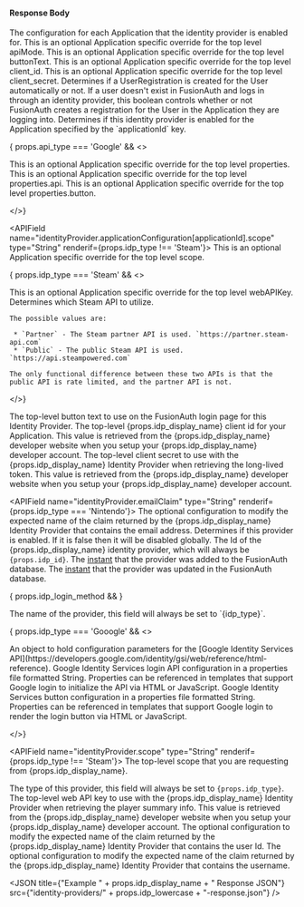 
#### Response Body

<APIBlock>
  <APIField name="identityProvider.applicationConfiguration" type="Map<UUID, Object>">
    The configuration for each Application that the identity provider is enabled for.
  </APIField>
  <APIField name="identityProvider.applicationConfiguration[applicationId].apiMode" type="String" since="1.44.0" renderif={props.idp_type === 'Steam'}>
    This is an optional Application specific override for the top level <InlineField>apiMode</InlineField>.
  </APIField>
  <APIField name="identityProvider.applicationConfiguration[applicationId].buttonText" type="String">
    This is an optional Application specific override for the top level <InlineField>buttonText</InlineField>.
  </APIField>
  <APIField name="identityProvider.applicationConfiguration[applicationId].client_id" type="String" renderif={props.idp_type !== 'Steam'}>
    This is an optional Application specific override for the top level <InlineField>client_id</InlineField>.
  </APIField>
  <APIField name="identityProvider.applicationConfiguration[applicationId].client_secret" type="String">
    This is an optional Application specific override for the top level <InlineField>client_secret</InlineField>.
  </APIField>
  <APIField name="identityProvider.applicationConfiguration[applicationId].createRegistration" type="Boolean">
    Determines if a UserRegistration is created for the User automatically or not. If a user doesn't exist in FusionAuth and logs in through an identity provider, this boolean controls whether or not FusionAuth creates a registration for the User in the Application they are logging into.
  </APIField>
  <APIField name="identityProvider.applicationConfiguration[applicationId].enabled" type="Boolean">
    Determines if this identity provider is enabled for the Application specified by the `applicationId` key.
  </APIField>

  { props.api_type === 'Google' && <>

  <APIField name="identityProvider.applicationConfiguration[applicationId].properties" type="Object" since="1.44.0">
    This is an optional Application specific override for the top level <InlineField>properties</InlineField>.
  </APIField>
  <APIField name="identityProvider.applicationConfiguration[applicationId].properties.api" type="String" since="1.44.0">
    This is an optional Application specific override for the top level <InlineField>properties.api</InlineField>.
  </APIField>
  <APIField name="identityProvider.applicationConfiguration[applicationId].properties.button" type="String" since="1.44.0">
    This is an optional Application specific override for the top level <InlineField>properties.button</InlineField>.
  </APIField>

  </>}

  <APIField name="identityProvider.applicationConfiguration[applicationId].scope" type="String" renderif={props.idp_type !== 'Steam'}>
    This is an optional Application specific override for the top level <InlineField>scope</InlineField>.
  </APIField>

  { props.idp_type === 'Steam' && <>

  <APIField name="identityProvider.applicationConfiguration[applicationId].webAPIKey" type="String">
    This is an optional Application specific override for the top level <InlineField>webAPIKey</InlineField>.
  </APIField>
  <APIField name="identityProvider.apiMode" type="String" since="1.44.0">
    Determines which Steam API to utilize.

    The possible values are:

     * `Partner` - The Steam partner API is used. `https://partner.steam-api.com`
     * `Public` - The public Steam API is used. `https://api.steampowered.com`

    The only functional difference between these two APIs is that the public API is rate limited, and the partner API is not.
  </APIField>

  </>}

  <APIField name="identityProvider.buttonText" type="String">
    The top-level button text to use on the FusionAuth login page for this Identity Provider.
  </APIField>
  <APIField name="identityProvider.client_id" type="String">
    The top-level {props.idp_display_name} client id for your Application. This value is retrieved from the {props.idp_display_name} developer website when you setup your {props.idp_display_name} developer account.
  </APIField>
  <APIField name="identityProvider.client_secret" type="String" renderif={props.idp_type !== 'Steam'}>
    The top-level client secret to use with the {props.idp_display_name} Identity Provider when retrieving the long-lived token. This value is retrieved from the {props.idp_display_name} developer website when you setup your {props.idp_display_name} developer account.
  </APIField>

  <IdentityProviderDebugResponseParameter />

  <APIField name="identityProvider.emailClaim" type="String" renderif={props.idp_type === 'Nintendo'}>
    The optional configuration to modify the expected name of the claim returned by the {props.idp_display_name} Identity Provider that contains the email address.
  </APIField>
  <APIField name="identityProvider.enabled" type="Boolean">
    Determines if this provider is enabled. If it is false then it will be disabled globally.
  </APIField>
  <APIField name="identityProvider.id" type="UUID">
    The Id of the {props.idp_display_name} identity provider, which will always be <code>{props.idp_id}</code>.
  </APIField>
  <APIField name="identityProvider.insertInstant" type="Long">
    The [instant](/docs/reference/data-types#instants) that the provider was added to the FusionAuth database.
  </APIField>
  <APIField name="identityProvider.lastUpdateInstant" type="Long">
    The [instant](/docs/reference/data-types#instants) that the provider was updated in the FusionAuth database.
  </APIField>

  <IdentityProviderLinkingStrategyResponseParameter idp_since={props.idp_since}
                                                    idp_linking_strategy={props.idp_linking_strategy}
                                                    idp_display_name={props.idp_display_name} />

  { props.idp_login_method && <IdentityProviderLoginMethodResponseParameter /> }

  <APIField name="identityProvider.name" type="String">
    The name of the provider, this field will always be set to `{idp_type}`.
  </APIField>

  { props.idp_type === 'Gooogle' && <>

  <APIField name="identityProvider.properties" type="Object" since="1.44.0">
    An object to hold configuration parameters for the [Google Identity Services API](https://developers.google.com/identity/gsi/web/reference/html-reference).
  </APIField>
  <APIField name="identityProvider.properties.api" type="String" since="1.44.0">
    Google Identity Services login API configuration in a properties file formatted String. Properties can be referenced in templates that support Google login to initialize the API via HTML or JavaScript.
  </APIField>
  <APIField name="identityProvider.properties.button" type="String" since="1.44.0">
    Google Identity Services button configuration in a properties file formatted String. Properties can be referenced in templates that support Google login to render the login button via HTML or JavaScript.
  </APIField>

  </>}

  <APIField name="identityProvider.scope" type="String" renderif={props.idp_type !== 'Steam'}>
    The top-level scope that you are requesting from {props.idp_display_name}.
  </APIField>

  <IdentityProviderTenantConfiguration idp_type={props.idp_type} idp_since={props.idp_since} />

  <APIField name="identityProvider.type" type="String">
    The type of this provider, this field will always be set to <code>{props.idp_type}</code>.
  </APIField>
  <APIField name="identityProvider.webAPIKey" type="String" renderif={props.idp_type === 'Steam'}>
    The top-level web API key to use with the {props.idp_display_name} Identity Provider when retrieving the player summary info. This value is retrieved from the {props.idp_display_name} developer website when you setup your {props.idp_display_name} developer account.
  </APIField>
  <APIField name="identityProvider.uniqueIdClaim" type="String" renderif={props.idp_type === 'Nintendo'}>
    The optional configuration to modify the expected name of the claim returned by the {props.idp_display_name} Identity Provider that contains the user Id.
  </APIField>
  <APIField name="identityProvider.usernameClaim" type="String" renderif={props.idp_type === 'Nintendo'}>
    The optional configuration to modify the expected name of the claim returned by the {props.idp_display_name} Identity Provider that contains the username.
  </APIField>
</APIBlock>

<JSON title={"Example " + props.idp_display_name + " Response JSON"} src={"identity-providers/" + props.idp_lowercase + "-response.json"} />
